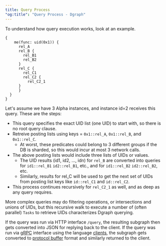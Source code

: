 ```yaml
---
title: Query Process
"og:title": "Query Process - Dgraph"
---
```



<DgraphWIP />

To understand how query execution works, look at an example.

```
{
    me(func: uid(0x1)) {
      rel_A
      rel_B {
        rel_B1
        rel_B2
      }
      rel_C {
        rel_C1
        rel_C2 {
          rel_C2_1
      }
      }
  }
}

```

Let's assume we have 3 Alpha instances, and instance id=2 receives this query.
These are the steps:

- This query specifies the exact UID list (one UID) to start with, so there is
  no root query clause.
- Retreive posting lists using keys = `0x1::rel_A`, `0x1::rel_B`, and
  `0x1::rel_C`.
  - At worst, these predicates could belong to 3 different groups if the DB is
    sharded, so this would incur at most 3 network calls.
- The above posting lists would include three lists of UIDs or values.
  - The UID results (id1, id2, ..., idn) for `rel_B` are converted into queries
    for `id1::rel_B1` `id2::rel_B1`, etc., and for `id1::rel_B2` `id2::rel_B2`,
    etc.
  - Similarly, results for rel_C will be used to get the next set of UIDs from
    posting list keys like `id::rel_C1` and `id::rel_C2`.
- This process continues recursively for `rel_C2_1` as well, and as deep as any
  query requires.

More complex queries may do filtering operations, or intersections and unions of
UIDs, but this recursive walk to execute a number of (often parallel) `Tasks` to
retrieve UIDs characterizes Dgraph querying.

If the query was run via HTTP interface `/query`, the resulting subgraph then
gets converted into JSON for replying back to the client. If the query was run
via [gRPC](https://www.grpc.io/) interface using the language
[clients](./clients), the subgraph gets converted to
[protocol buffer](https://developers.google.com/protocol-buffers/) format and
similarly returned to the client.
